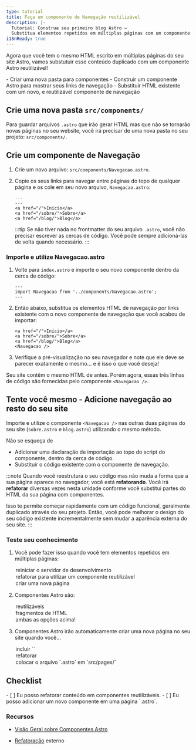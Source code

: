 ```yaml
---
type: tutorial
title: Faça um componente de Navegação reutilizável
description: |-
  Tutorial: Construa seu primeiro blog Astro —
  Substitua elementos repetidos em múltiplas páginas com um componente reutilizável
i18nReady: true
---
```




Agora que você tem o mesmo HTML escrito em múltiplas páginas do seu site Astro, vamos substutuir esse conteúdo duplicado com um componente Astro reutilizável!

<PreCheck>
  - Criar uma nova pasta para componentes
  - Construir um componente Astro para mostrar seus links de navegação
  - Substituir HTML existente com um novo, e reutilizável componente de navegação
</PreCheck>

## Crie uma nova pasta `src/components/`

Para guardar arquivos `.astro` que irão gerar HTML mas que não se tornarão novas páginas no seu website, você irá precisar de uma nova pasta no seu projeto: `src/components/`. 


## Crie um componente de Navegação

1. Crie um novo arquivo: `src/components/Navegacao.astro`.

2. Copie os seus links para navegar entre páginas do topo de qualquer página e os cole em seu novo arquivo, `Navegacao.astro`:

    ```astro title="src/components/Navegacao.astro" "---"
    ---
    ---
    <a href="/">Início</a>
    <a href="/sobre/">Sobre</a>
    <a href="/blog/">Blog</a>
    ```
    :::tip
    Se não tiver nada no frontmatter do seu arquivo `.astro`, você não precisar escrever as cercas de código. Você pode sempre adicioná-las de volta quando necessário.
    :::

### Importe e utilize Navegacao.astro

1. Volte para `index.astro` e importe o seu novo componente dentro da cerca de código:

    ```astro title="src/pages/index.astro"
    ---
    import Navegacao from '../components/Navegacao.astro';
    ---
    ```

2. Então abaixo, substitua os elementos HTML de navegação por links existente com o novo componente de navegação que você acabou de importar:

    ```astro title="src/pages/index.astro" del={1-3} ins={4}
    <a href="/">Início</a>
    <a href="/sobre/">Sobre</a>
    <a href="/blog/">Blog</a>
    <Navegacao />
    ```

3. Verifique a pré-visualização no seu navegador e note que ele deve se parecer exatamente o mesmo... e é isso o que você deseja! 

Seu site contêm o mesmo HTML de antes. Porém agora, essas três linhas de código são fornecidas pelo componente `<Navegacao />`. 

<Box icon="puzzle-piece">

## Tente você mesmo - Adicione navegação ao resto do seu site

Importe e utilize o componente `<Navegacao />` nas outras duas páginas do seu site (`sobre.astro` e `blog.astro`) utilizando o mesmo método.

Não se esqueça de
- Adicionar uma declaração de importação ao topo do script do componente, dentro da cerca de código.
- Substituir o código existente com o componente de navegação.

</Box>

:::note
Quando você reestrutura o seu código mas não muda a forma que a sua página aparece no navegador, você está **refatorando**. Você irá **refatorar** diversas vezes nesta unidade conforme você substitui partes do HTML da sua página com componentes. 

Isso te permite começar rapidamente com um código funcional, geralmente duplicado através do seu projeto. Então, você pode melhorar o design do seu código existente incrementalmente sem mudar a aparência externa do seu site.
:::



<Box icon="check-list">

### Teste seu conhecimento



1. Você pode fazer isso quando você tem elementos repetidos em múltiplas páginas:
    <MultipleChoice>
      <Option>
        reiniciar o servidor de desenvolvimento
      </Option>
      <Option isCorrect>
        refatorar para utilizar um componente reutilizável
      </Option>
      <Option>
        criar uma nova página
      </Option>
    </MultipleChoice>

2. Componentes Astro são:
    <MultipleChoice>
      <Option>
        reutilizáveis
      </Option>
      <Option>
        fragmentos de HTML
      </Option>
      <Option isCorrect>
        ambas as opções acima!
      </Option>
    </MultipleChoice>

3. Componentes Astro irão automaticamente criar uma nova página no seu site quando você...
    <MultipleChoice>
      <Option>
        incluir `<html></html>`
      </Option>
      <Option>
        refatorar
      </Option>
      <Option isCorrect>
        colocar o arquivo `.astro` em `src/pages/`
      </Option>
    </MultipleChoice>
</Box>

<Box icon="check-list">

## Checklist

<Checklist>
- [ ] Eu posso refatorar conteúdo em componentes reutilizáveis.
- [ ] Eu posso adicionar um novo componente em uma página `.astro`.
</Checklist>

</Box>

### Recursos 

- [Visão Geral sobre Componentes Astro](/pt-br/core-concepts/astro-components/)

- [Refatoração](https://refactoring.com/) <Badge>externo</Badge>